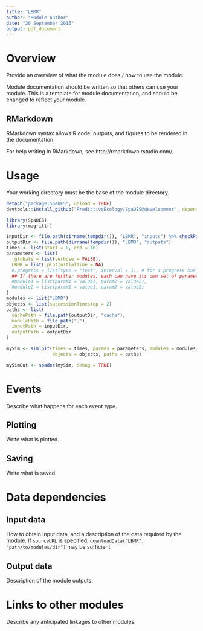 ```yaml
---
title: "LBMR"
author: "Module Author"
date: "20 September 2016"
output: pdf_document
---
```


# Overview

Provide an overview of what the module does / how to use the module.

Module documentation should be written so that others can use your module.
This is a template for module documentation, and should be changed to reflect your module.

## RMarkdown

RMarkdown syntax allows R code, outputs, and figures to be rendered in the documentation.

For help writing in RMarkdown, see http://rmarkdown.rstudio.com/.

# Usage

Your working directory must be the base of the module directory.

```r
detach("package:SpaDES", unload = TRUE)
devtools::install_github("PredictiveEcology/SpaDES@development", dependencies = FALSE)
```

```r
library(SpaDES)
library(magrittr)

inputDir <- file.path(dirname(tempdir()), "LBMR", "inputs") %>% checkPath(create = TRUE)
outputDir <- file.path(dirname(tempdir()), "LBMR", "outputs") 
times <- list(start = 0, end = 10)
parameters <- list(
  .globals = list(verbose = FALSE),
  LBMR = list(.plotInitialTime = NA)
  #.progress = list(type = "text", interval = 1), # for a progress bar
  ## If there are further modules, each can have its own set of parameters:
  #module1 = list(param1 = value1, param2 = value2),
  #module2 = list(param1 = value1, param2 = value2)
)
modules <- list("LBMR")
objects <- list(successionTimestep = 2)
paths <- list(
  cachePath = file.path(outputDir, "cache"),
  modulePath = file.path("."),
  inputPath = inputDir,
  outputPath = outputDir
)

mySim <- simInit(times = times, params = parameters, modules = modules,
                 objects = objects, paths = paths)

mySimOut <- spades(mySim, debug = TRUE)
```

# Events

Describe what happens for each event type.

## Plotting

Write what is plotted.

## Saving

Write what is saved.

# Data dependencies

## Input data

How to obtain input data, and a description of the data required by the module.
If `sourceURL` is specified, `downloadData("LBMR", "path/to/modules/dir")` may be sufficient.

## Output data

Description of the module outputs.

# Links to other modules

Describe any anticipated linkages to other modules.

